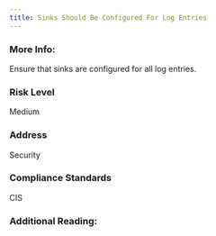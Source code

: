 ```yaml
---
title: Sinks Should Be Configured For Log Entries
---
```


### More Info:

Ensure that sinks are configured for all log entries.

### Risk Level

Medium

### Address

Security

### Compliance Standards

CIS

### Additional Reading:
